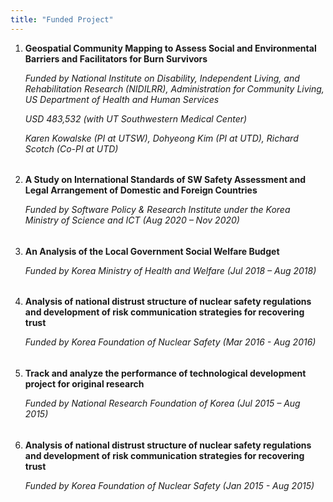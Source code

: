 ```yaml
---
title: "Funded Project"
---
```


1.  **Geospatial Community Mapping to Assess Social and Environmental Barriers and Facilitators for Burn Survivors**

    *Funded by National Institute on Disability, Independent Living, and Rehabilitation Research (NIDILRR), Administration for Community Living, US Department of Health and Human Services*

    *USD 483,532 (with UT Southwestern Medical Center)*

    *Karen Kowalske (PI at UTSW), Dohyeong Kim (PI at UTD), Richard Scotch (Co-PI at UTD)*

###### 

2.  **A Study on International Standards of SW Safety Assessment and Legal Arrangement of Domestic and Foreign Countries**

    *Funded by Software Policy & Research Institute under the Korea Ministry of Science and ICT (Aug 2020 -- Nov 2020)*

###### 

3.  **An Analysis of the Local Government Social Welfare Budget**

    *Funded by Korea Ministry of Health and Welfare (Jul 2018 -- Aug 2018)*

###### 

4.  **Analysis of national distrust structure of nuclear safety regulations and development of risk communication strategies for recovering trust**

    *Funded by Korea Foundation of Nuclear Safety (Mar 2016 - Aug 2016)*

###### 

5.  **Track and analyze the performance of technological development project for original research**

    *Funded by National Research Foundation of Korea (Jul 2015 -- Aug 2015)*

###### 

6.  **Analysis of national distrust structure of nuclear safety regulations and development of risk communication strategies for recovering trust**

    *Funded by Korea Foundation of Nuclear Safety (Jan 2015 - Aug 2015)*
